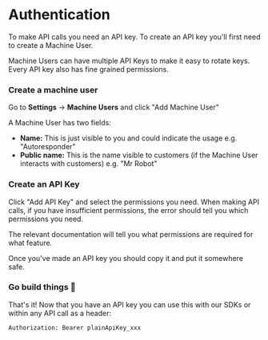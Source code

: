 
# Authentication

To make API calls you need an API key. To create an API key you'll first need to create a Machine User.

Machine Users can have multiple API Keys to make it easy to rotate keys. Every API key also has fine grained permissions.

<Steps>

### Create a machine user

Go to **Settings** → **Machine Users** and click "Add Machine User"

A Machine User has two fields:

- **Name:** This is just visible to you and could indicate the usage e.g. "Autoresponder"
- **Public name:** This is the name visible to customers (if the Machine User interacts with customers) e.g. "Mr Robot"

### Create an API Key

Click "Add API Key" and select the permissions you need. When making API calls, if you have insufficient permissions, the error should tell you which permissions you need.

The relevant documentation will tell you what permissions are required for what feature.

Once you've made an API key you should copy it and put it somewhere safe.

### Go build things 🚀

That's it! Now that you have an API key you can use this with our SDKs or within any API call as a header:

```text
Authorization: Bearer plainApiKey_xxx
```

</Steps>
